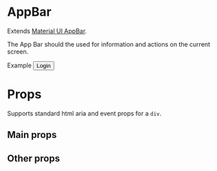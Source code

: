 
<Meta title="components|AppBar" component={AppBar} />

# AppBar

Extends [Material UI AppBar](https://material-ui.com/components/app-bar/).

The App Bar should the used for information and actions on the current screen.

<Preview>
  <Story name="default">
    <AppBar position="relative">
      <Toolbar>
        <Box flexGrow={1}>
          <Heading.h1>Example</Heading.h1>
        </Box>
        <Button color="inherit" variant="text">
          Login
        </Button>
      </Toolbar>
    </AppBar>
  </Story>
</Preview>

# Props

Supports standard html aria and event props for a `div`.

## Main props

<Props of={BaseAppBarDocs} />

## Other props

<Props of={RestAppBarDocs} />
